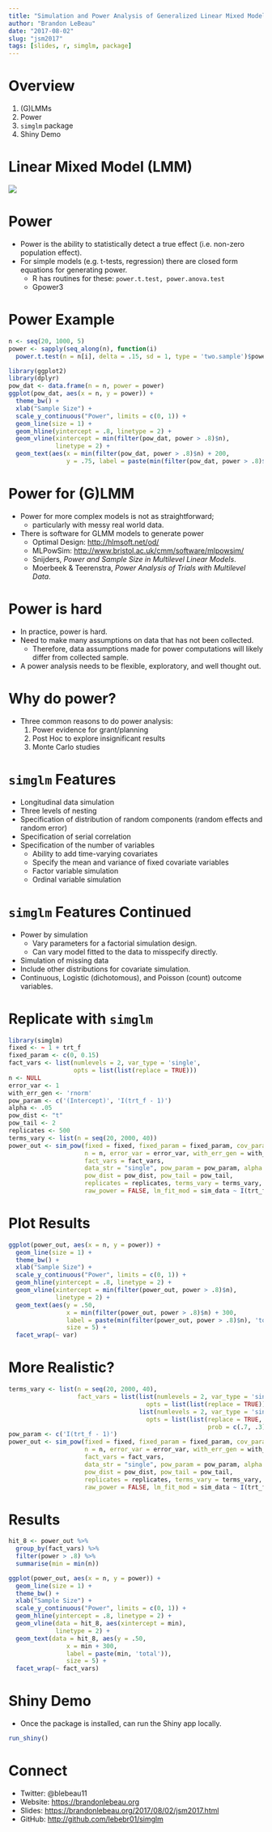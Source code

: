 ```yaml
---
title: "Simulation and Power Analysis of Generalized Linear Mixed Models"
author: "Brandon LeBeau"
date: "2017-08-02"
slug: "jsm2017"
tags: [slides, r, simglm, package]
---
```


# Overview
1. (G)LMMs
2. Power
3. `simglm` package
4. Shiny Demo

# Linear Mixed Model (LMM)
![](figs/equations.png)


# Power
- Power is the ability to statistically detect a true effect (i.e. non-zero population effect).
- For simple models (e.g. t-tests, regression) there are closed form equations for generating power.
    + R has routines for these: `power.t.test, power.anova.test`
    + Gpower3



# Power Example
```r
n <- seq(20, 1000, 5)
power <- sapply(seq_along(n), function(i) 
  power.t.test(n = n[i], delta = .15, sd = 1, type = 'two.sample')$power)
```

```r
library(ggplot2)
library(dplyr)
pow_dat <- data.frame(n = n, power = power)
ggplot(pow_dat, aes(x = n, y = power)) + 
  theme_bw() + 
  xlab("Sample Size") + 
  scale_y_continuous("Power", limits = c(0, 1)) + 
  geom_line(size = 1) + 
  geom_hline(yintercept = .8, linetype = 2) + 
  geom_vline(xintercept = min(filter(pow_dat, power > .8)$n),
             linetype = 2) + 
  geom_text(aes(x = min(filter(pow_dat, power > .8)$n) + 200,
                y = .75, label = paste(min(filter(pow_dat, power > .8)$n), 'each group')), size = 5)
```



# Power for (G)LMM
- Power for more complex models is not as straightforward; 
    + particularly with messy real world data.
- There is software for GLMM models to generate power
    + Optimal Design: <http://hlmsoft.net/od/>
    + MLPowSim: <http://www.bristol.ac.uk/cmm/software/mlpowsim/>
    + Snijders, *Power and Sample Size in Multilevel Linear Models*.
    + Moerbeek & Teerenstra, *Power Analysis of Trials with Multilevel Data*.



# Power is hard
- In practice, power is hard.
- Need to make many assumptions on data that has not been collected.
    + Therefore, data assumptions made for power computations will likely differ from collected sample.
- A power analysis needs to be flexible, exploratory, and well thought out.



# Why do power?
- Three common reasons to do power analysis:
    1. Power evidence for grant/planning
    2. Post Hoc to explore insignificant results
    3. Monte Carlo studies


    
# `simglm` Features
* Longitudinal data simulation
* Three levels of nesting
* Specification of distribution of random components (random effects and random error)
* Specification of serial correlation
* Specification of the number of variables
    + Ability to add time-varying covariates
    + Specify the mean and variance of fixed covariate variables
    + Factor variable simulation 
    + Ordinal variable simulation



# `simglm` Features Continued
* Power by simulation
    + Vary parameters for a factorial simulation design.
    + Can vary model fitted to the data to misspecify directly.
* Simulation of missing data
* Include other distributions for covariate simulation.
* Continuous, Logistic (dichotomous), and Poisson (count) outcome variables.



# Replicate with `simglm`
```r
library(simglm)
fixed <- ~ 1 + trt_f
fixed_param <- c(0, 0.15)
fact_vars <- list(numlevels = 2, var_type = 'single', 
                  opts = list(list(replace = TRUE)))
n <- NULL
error_var <- 1
with_err_gen <- 'rnorm'
pow_param <- c('(Intercept)', 'I(trt_f - 1)')
alpha <- .05
pow_dist <- "t"
pow_tail <- 2
replicates <- 500
terms_vary <- list(n = seq(20, 2000, 40))
power_out <- sim_pow(fixed = fixed, fixed_param = fixed_param, cov_param = NULL,
                     n = n, error_var = error_var, with_err_gen = with_err_gen,
                     fact_vars = fact_vars,
                     data_str = "single", pow_param = pow_param, alpha = alpha,
                     pow_dist = pow_dist, pow_tail = pow_tail, 
                     replicates = replicates, terms_vary = terms_vary, 
                     raw_power = FALSE, lm_fit_mod = sim_data ~ I(trt_f - 1))
```



# Plot Results
```r
ggplot(power_out, aes(x = n, y = power)) + 
  geom_line(size = 1) + 
  theme_bw() + 
  xlab("Sample Size") + 
  scale_y_continuous("Power", limits = c(0, 1)) + 
  geom_hline(yintercept = .8, linetype = 2) + 
  geom_vline(xintercept = min(filter(power_out, power > .8)$n),
             linetype = 2) + 
  geom_text(aes(y = .50, 
                x = min(filter(power_out, power > .8)$n) + 300,
                label = paste(min(filter(power_out, power > .8)$n), 'total')),
                size = 5) +
  facet_wrap(~ var)
```



# More Realistic?
```r
terms_vary <- list(n = seq(20, 2000, 40),
                   fact_vars = list(list(numlevels = 2, var_type = 'single', 
                                      opts = list(list(replace = TRUE))),
                                    list(numlevels = 2, var_type = 'single', 
                                      opts = list(list(replace = TRUE, 
                                                       prob = c(.7, .3))))))
pow_param <- c('I(trt_f - 1)')
power_out <- sim_pow(fixed = fixed, fixed_param = fixed_param, cov_param = NULL,
                     n = n, error_var = error_var, with_err_gen = with_err_gen,
                     fact_vars = fact_vars,
                     data_str = "single", pow_param = pow_param, alpha = alpha,
                     pow_dist = pow_dist, pow_tail = pow_tail, 
                     replicates = replicates, terms_vary = terms_vary, 
                     raw_power = FALSE, lm_fit_mod = sim_data ~ I(trt_f - 1))
```



# Results
```r
hit_8 <- power_out %>%
  group_by(fact_vars) %>%
  filter(power > .8) %>%
  summarise(min = min(n))

ggplot(power_out, aes(x = n, y = power)) + 
  geom_line(size = 1) + 
  theme_bw() + 
  xlab("Sample Size") + 
  scale_y_continuous("Power", limits = c(0, 1)) + 
  geom_hline(yintercept = .8, linetype = 2) + 
  geom_vline(data = hit_8, aes(xintercept = min),
             linetype = 2) + 
  geom_text(data = hit_8, aes(y = .50, 
                x = min + 300,
                label = paste(min, 'total')),
                size = 5) +
  facet_wrap(~ fact_vars)
```



# Shiny Demo
- Once the package is installed, can run the Shiny app locally.
```r
run_shiny()
```



# Connect
- Twitter: @blebeau11
- Website: <https://brandonlebeau.org>
- Slides: <https://brandonlebeau.org/2017/08/02/jsm2017.html>
- GitHub: <http://github.com/lebebr01/simglm>

